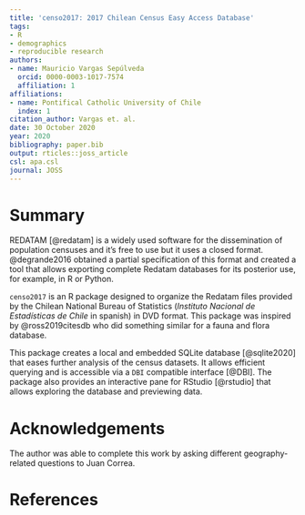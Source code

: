 ```yaml
---
title: 'censo2017: 2017 Chilean Census Easy Access Database'
tags:
- R
- demographics
- reproducible research
authors:
- name: Mauricio Vargas Sepúlveda
  orcid: 0000-0003-1017-7574
  affiliation: 1
affiliations:
- name: Pontifical Catholic University of Chile
  index: 1
citation_author: Vargas et. al.
date: 30 October 2020
year: 2020
bibliography: paper.bib
output: rticles::joss_article
csl: apa.csl
journal: JOSS
---
```


# Summary

REDATAM [@redatam] is a widely used software for the dissemination of population censuses and it's free to use but it uses a closed format. @degrande2016 obtained a partial specification of this format and created a tool that allows exporting complete Redatam databases for its posterior use, for example, in R or Python.

`censo2017` is an R package designed to organize the Redatam files provided by the Chilean National Bureau of Statistics (*Instituto Nacional de Estadísticas de Chile* in spanish) in DVD format. This package was inspired by @ross2019citesdb who did something similar for a fauna and flora database.

This package creates a local and embedded SQLite database [@sqlite2020] that eases further analysis of the census datasets. It allows efficient querying and is accessible via a `DBI` compatible interface [@DBI]. The package also provides an interactive pane for RStudio [@rstudio] that allows exploring the database and previewing data.

# Acknowledgements

The author was able to complete this work by asking different geography-related questions to Juan Correa.

# References
